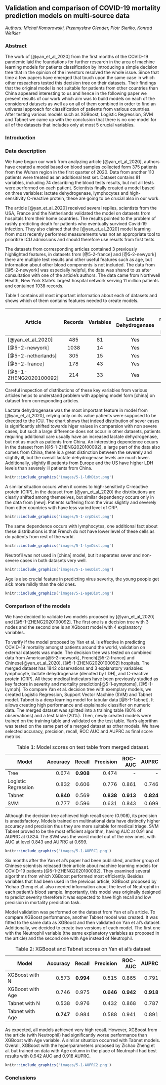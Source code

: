 ## Validation and comparison of COVID-19 mortality prediction models on multi-source data

*Authors: Michał Komorowski, Przemysław Olender, Piotr Sieńko, Konrad Welkier*


### Abstract
The work of [@yan_et_al_2020] from the first months of the COVID-19 pandemic laid the foundations for further research in the area of machine learning models for patients classification by introducing a simple decision tree that in the opinion of the inventors resolved the whole issue. Since that time a few papers have emerged that touch upon the same case in which other reseachers tested this decision tree on their datasets. Their findings that the original model is not suitable for patients from other countries than China appeared interesting to us and hence in the following paper we present results of our work which aim was to build models on each of the considered datasets as well as on all of them combined in order to find an universal approach for classification of patients from various countries. After testing various models such as XGBoost, Logistic Regression, SVM and Tabnet we came up with the conclusion that there is no one model for all of the datasets that includes only at most 5 crucial variables.


### Introduction

### Data description

We have begun our work from analyzing article [@yan_et_al_2020], authors have created a model based on blood samples collected form 375 patients from the Wuhan region in the first quarter of 2020. Data from another 110 patients were treated as an additional test set. Dataset contains 81 variables, including 74 describing the blood tests results, but not all tests were performed on each patient. Scientists finally created a model based on three variables: lactate dehydrogenase, lymphocytes and high-sensitivity C-reactive protein, these are going to be crucial also in our work.

The article [@yan_et_al_2020] received several replies, scientists from the USA, France and the Netherlands validated the model on datasets from hospitals from their home countries. The results pointed to the problem of rashly predicting death for patients who eventually survived Covid-19 infection. They also claimed that the [@yan_et_al_2020] model learning from most recently performed  measurements was not an appropriate tool to prioritize ICU admissions and should therefore use results from first tests.

The datasets from corresponding articles contained 3 previously highlighted features, in datasets from [@5-2-france] and [@5-2-newyork] there are multiple test results and other useful features such as age, but information about other blood components is not included. The data from [@5-2-newyork] was especially helpful, the data was shared to us after consultation with one of the article's authors. The data came from Northwell Health, New York State's largest hospital network serving 11 million patients and contained 1038 records.


Table 1 contains all most important information about each of datasets and shows which of them contains features needed to create models.

| Article         | Records | Variables | Lactate Dehydrogenase| High reactive C protein | Lymphocytes    | Neutrophil | Age |
|-----------------|:-------:|:---------:|:-------------------:|:-----------------------:|:--------------:|:----------:|:---:|
|[@yan_et_al_2020]|485      |81         | Yes                 | Yes                     | Yes            | Yes        | Yes |
|[@5-2-newyork]   |1038     |14         | Yes                 | Yes                     | Yes            | No         | No  |
|[@5-2-netherlands]     |305      |15         | Yes                 | Yes                     | Yes            | No         | Yes |
|[@5-2-france]    |178      |43         | Yes                 | Yes                     | Yes            | No         | Yes |
|[@5-1-ZHENG2020100092]|214  |33      | Yes                 | Yes                     | Yes            | Yes        | Yes |

Careful inspection of distributions of these key variables from various articles helps to understand problem with applying model form [china] on dataset from corresponding articles.

Lactate dehydrogenase was the most important feature in model from [@yan_et_al_2020], relying only on its value patients were supposed to be directed to the ICU. The chart shows that indeed distribution of sever cases is significantly shifted towards higer values in comparsion with non severe cases, but such a large difference does not occur in other datasets, patients requiring additional care usually have an increased lactate dehydrogenase, but not as much as patients from China. An interesting dependence ocuurs in the dataset from [@5-1-ZHENG2020100092], a large part of the data also comes from China, there is a great distinction between the severely and slightly ill, but the overall lactate dehydrogenase levels are much lower. Additionally, slightly ill patients from Europe and the US have higher LDH levels than severely ill patients from China.

```{r 5-1-ldhDist, out.width="850", fig.align="center", echo=FALSE, fig.cap='Comparison of lactate dehydrogenase amongst datasets'}
knitr::include_graphics('images/5-1-ldhDist.png')
```

A similar situation occurs when it comes to high-sensitivity C-reactive protein (CRP), in the dataset from [@yan_et_al_2020] the distributions are clearly shifted among themselves, but similar dependency occurs only in the data from [new]. Patients suffering from the virus slightly and severely from other countries with have less varied level of CRP.

```{r 5-1-crpDist, out.width="850", fig.align="center", echo=FALSE, fig.cap='Comparison of high reactive C protein amongst datasets'}
knitr::include_graphics('images/5-1-crpDist.png')
```


The same dependence occurs with lymphocytes, one additional fact about these distributions is that French do not have lower level of these cells as do patients from rest of the world.


```{r 5-1-lymDist, out.width="850", fig.align="center", echo=FALSE, fig.cap='Comparison of lymphocytes amongst datasets'}
knitr::include_graphics('images/5-1-lymDist.png')
```

Neutrofil was not used in [china] model, but it separates sever and non-severe cases in both datasets very well.

```{r 5-1-neuDist, out.width="850", fig.align="center", echo=FALSE, fig.cap='Comparison of neutrophil amongst datasets'}
knitr::include_graphics('images/5-1-neuDist.png')
```

Age is also crucial feature in predicting virus severity, the young people get sick more mildly than the old ones.

```{r 5-1-neuAge, out.width="850", fig.align="center", echo=FALSE, fig.cap='Comparison of patients age amongst datasets'}
knitr::include_graphics('images/5-1-ageDist.png')
```


### Comparison of the models

We have decided to validate two models proposed by [@yan_et_al_2020] and [@5-1-ZHENG2020100092]. The first one is a decision tree with 3 nodes and the second one is an XGboost model with 4 explanatory variables. 

To verify if the model proposed by Yan et al. is effective in predicting COVID-19 mortality amongst patients around the world, validation on external datasets was made. The decision tree was tested on combined data from American[@5-2-newyork], French[@5-2-france] and Chinese[@yan_et_al_2020], [@5-1-ZHENG2020100092] hospitals. The merged dataset has 1842 observations and 3 explanatory variables: lymphocyte, lactate dehydrogenase (denoted by LDH), and C-reactive protein (CRP). All these medical indicators have been previously studied as key factors in severity and mortality prediction[@5-1-symptoms], [@5-1-Lymph]. To compare Yan et al. decision tree with exemplary models, we created Logistic Regression, Support Vector Machine (SVM) and Tabnet model. Tabnet is a deep learning model for tabular data [@5-1-Tabnet]. It allows creating high performance and explainable classifier on numeric data. The merged dataset was splitted into a training table (80% of observations) and a test table (20%). Then, newly created models were trained on the training table and validated on the test table. Yan's algorithm was tested on the same part of a merged dataset as other models. We have selected accuracy, precision, recall, ROC AUC and AUPRC as final score metrics. 

Table: Table 1: Model scores on test table from merged dataset.

| Model                | Accuracy |  Recall | Precision | ROC-AUC | AUPRC | 
|----------------------|---------:|--------:|----------:|--------:|--------:|
| Tree                 |   0.674  |**0.908**| 0.474     | -       | -       |
| Logistic Regression  |   0.832  |   0.606 | 0.776     | 0.861   | 0.746   |
| Tabnet               | **0.840**|   0.569 | **0.838** |**0.913**|**0.824**|
| SVM                  |   0.777  |   0.596 | 0.631     | 0.843   | 0.699   |

Although the decision tree achieved high recall score (0.908), its precision is unsatisfactory. Models trained on multinational data have distinctly higher accuracy and precision thus they are more suitable for medical triage. SVM Tabnet proved to be the most efficient algorithm, having AUC at 0.91 and AUPRC at 0.824. The SVM was the worst model out of the new ones, with AUC at level 0.843 and AUPRC at 0.699.

```{r 5-1-AUPRC1, out.width="700", fig.align="center", echo=FALSE, fig.cap='AUPRC results on test table from merged dataset. Tabnet scored significantly better than Logistic Regression and SVM.'}
knitr::include_graphics('images/5-1-AUPRC1.png')
```

Six months after the Yan et al's paper had been published, another group of Chinese scientists released their article about machine learning models for COVID-19 patients [@5-1-ZHENG2020100092]. They examined several algorithms from which XGBoost performed most efficiently. Besides variables that had been used in the previous article, XGBoost proposed by Yichao Zheng et al. also needed information about the level of Neutrophil in each patient's blood sample. 
Importantly, this model was originally designed to predict severity therefore it was expected to have high recall and low precision in mortality prediction task. 

Model validation was performed on the dataset from Yan et al's article. To compare XGBoost performance, another Tabnet model was created. It was fitted to the same data as XGBoost and then validated on Yan et al's dataset. Additionally, we decided to create two versions of each model. The first one with the Neutrophil variable (the same explanatory variables as proposed in the article) and the second one with Age instead of Neutrophil. 

Table: Table 2: XGBoost and Tabnet scores on Yan et al's dataset

| Model                | Accuracy |  Recall | Precision | ROC-AUC | AUPRC | 
|----------------------|---------:|--------:|----------:|--------:|--------:|
| XGBoost with N       |   0.573  |**0.994**| 0.515     | 0.865   | 0.791   |
| XGBoost with Age     |   0.746  |   0.975 | **0.646** |**0.942**|**0.918**|
| Tabnet with N        |   0.538  |   0.976 | 0.432     | 0.868   | 0.787   |
| Tabnet with Age      |**0.747** |   0.984 | 0.588     | 0.941   | 0.891   |

As expected, all models achieved very high recall. However, XGBoost from the article (with Neutrophil) had significantly worse performance than XGBoost with Age variable. A similar situation occurred with Tabnet models. 
Overall, XGBoost with the hyperparameters proposed by Zichao Zheng et al. but trained on data with Age column in the place of Neutrophil had best results with 0.942 AUC and 0.918 AUPRC. 

```{r 5-1-AUPRC2, out.width="700", fig.align="center", echo=FALSE, fig.cap='AUPRC results on  Yan et al dataset. Models with 'Age' variable are more effective in mortality prediction.'}
knitr::include_graphics('images/5-1-AUPRC2.png')
```
### Conclusions
